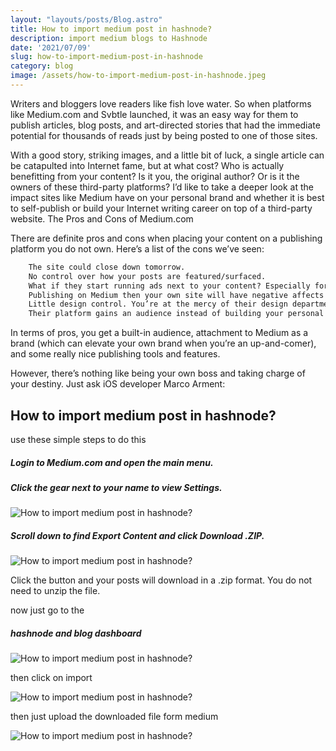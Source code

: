 ```yaml
---
layout: "layouts/posts/Blog.astro"
title: How to import medium post in hashnode?
description: import medium blogs to Hashnode
date: '2021/07/09'
slug: how-to-import-medium-post-in-hashnode
category: blog
image: /assets/how-to-import-medium-post-in-hashnode.jpeg
---
```



Writers and bloggers love readers like fish love water. So when platforms like Medium.com and Svbtle launched, it was an easy way for them to publish articles, blog posts, and art-directed stories that had the immediate potential for thousands of reads just by being posted to one of those sites.

With a good story, striking images, and a little bit of luck, a single article can be catapulted into Internet fame, but at what cost? Who is actually benefitting from your content? Is it you, the original author? Or is it the owners of these third-party platforms? I’d like to take a deeper look at the impact sites like Medium have on your personal brand and whether it is best to self-publish or build your Internet writing career on top of a third-party website.
The Pros and Cons of Medium.com

There are definite pros and cons when placing your content on a publishing platform you do not own. Here’s a list of the cons we’ve seen:

```html
    The site could close down tomorrow.
    No control over how your posts are featured/surfaced.
    What if they start running ads next to your content? Especially for products you don’t want to endorse.
    Publishing on Medium then your own site will have negative affects on SEO for BOTH URLs.
    Little design control. You’re at the mercy of their design department to decide how your content is displayed.
    Their platform gains an audience instead of building your personal brand. Your content may gain more exposure but are people remembering you or “that one post on Medium about soldiers and PTSD?”
```

In terms of pros, you get a built-in audience, attachment to Medium as a brand (which can elevate your own brand when you’re an up-and-comer), and some really nice publishing tools and features.

However, there’s nothing like being your own boss and taking charge of your destiny. Just ask iOS developer Marco Arment:

## How to import medium post in hashnode?

use these simple steps to do this

##### Login to Medium.com and open the main menu.

##### Click the gear next to your name to view Settings.

![How to import medium post in hashnode?](/assets/BBpHibKDM.jpeg)

##### Scroll down to find Export Content and click Download .ZIP.

![How to import medium post in hashnode?](/assets/iv7qXiCmk.jpeg)

Click the button and your posts will download in a .zip format. You do not need to unzip the file.

now just go to the

##### hashnode and blog dashboard

![How to import medium post in hashnode?](/assets/9gjQmIMFC.png)

then click on import

![How to import medium post in hashnode?](/assets/prtu5mD9a.png)

then just upload the downloaded file form medium

![How to import medium post in hashnode?](/assets/wcqXgZq-j.png)

